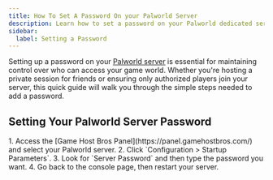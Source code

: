 ```yaml
---
title: How To Set A Password On your Palworld Server
description: Learn how to set a password on your Palworld dedicated server.
sidebar:
  label: Setting a Password
---
```


Setting up a password on your [Palworld server](https://www.gamehostbros.com/palworld-server-hosting/) is essential for maintaining control over who can access your game world. Whether you're hosting a private session for friends or ensuring only authorized players join your server, this quick guide will walk you through the simple steps needed to add a password. 

## Setting Your Palworld Server Password

<Steps>
1. Access the [Game Host Bros Panel](https://panel.gamehostbros.com/) and select your Palworld server.
2. Click `Configuration > Startup Parameters`.
3. Look for `Server Password` and then type the password you want.
4. Go back to the console page, then restart your server.
</Steps>
